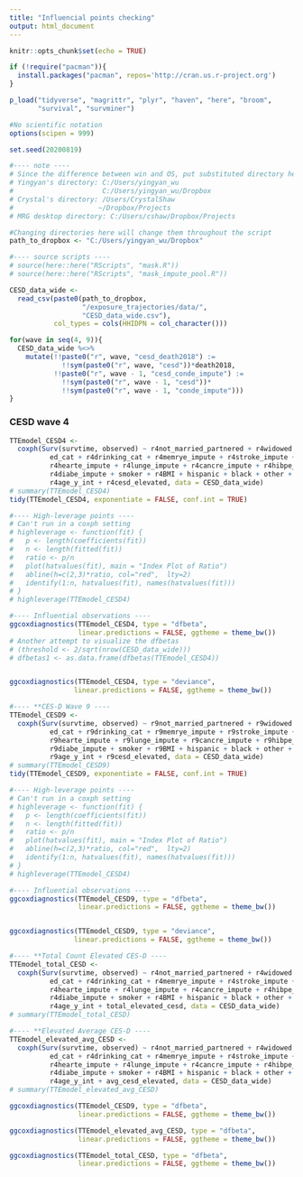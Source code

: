 ```yaml
---
title: "Influencial points checking"
output: html_document
---
```


```r
knitr::opts_chunk$set(echo = TRUE)
```

```r
if (!require("pacman")){
  install.packages("pacman", repos='http://cran.us.r-project.org')
}

p_load("tidyverse", "magrittr", "plyr", "haven", "here", "broom",
       "survival", "survminer")

#No scientific notation
options(scipen = 999)

set.seed(20200819)
```

```r
#---- note ----
# Since the difference between win and OS, put substituted directory here
# Yingyan's directory: C:/Users/yingyan_wu
#                      C:/Users/yingyan_wu/Dropbox
# Crystal's directory: /Users/CrystalShaw
#                     ~/Dropbox/Projects
# MRG desktop directory: C:/Users/cshaw/Dropbox/Projects

#Changing directories here will change them throughout the script
path_to_dropbox <- "C:/Users/yingyan_wu/Dropbox"

#---- source scripts ----
# source(here::here("RScripts", "mask.R"))
# source(here::here("RScripts", "mask_impute_pool.R"))
```

```r
CESD_data_wide <- 
  read_csv(paste0(path_to_dropbox, 
                  "/exposure_trajectories/data/", 
                  "CESD_data_wide.csv"), 
           col_types = cols(HHIDPN = col_character())) 

for(wave in seq(4, 9)){
  CESD_data_wide %<>% 
    mutate(!!paste0("r", wave, "cesd_death2018") := 
             !!sym(paste0("r", wave, "cesd"))*death2018, 
           !!paste0("r", wave - 1, "cesd_conde_impute") := 
             !!sym(paste0("r", wave - 1, "cesd"))*
             !!sym(paste0("r", wave - 1, "conde_impute")))
}
```

### CESD wave 4
```r
TTEmodel_CESD4 <- 
  coxph(Surv(survtime, observed) ~ r4not_married_partnered + r4widowed + 
          ed_cat + r4drinking_cat + r4memrye_impute + r4stroke_impute + 
          r4hearte_impute + r4lunge_impute + r4cancre_impute + r4hibpe_impute + 
          r4diabe_impute + smoker + r4BMI + hispanic + black + other + female + 
          r4age_y_int + r4cesd_elevated, data = CESD_data_wide)
# summary(TTEmodel_CESD4)
tidy(TTEmodel_CESD4, exponentiate = FALSE, conf.int = TRUE)

#---- High-leverage points ----
# Can't run in a coxph setting
# highleverage <- function(fit) {
#   p <- length(coefficients(fit))
#   n <- length(fitted(fit))
#   ratio <- p/n
#   plot(hatvalues(fit), main = "Index Plot of Ratio")
#   abline(h=c(2,3)*ratio, col="red",  lty=2)
#   identify(1:n, hatvalues(fit), names(hatvalues(fit)))
# }
# highleverage(TTEmodel_CESD4)

#---- Influential observations ----
ggcoxdiagnostics(TTEmodel_CESD4, type = "dfbeta",
                 linear.predictions = FALSE, ggtheme = theme_bw())
# Another attempt to visualize the dfbetas
# (threshold <- 2/sqrt(nrow(CESD_data_wide)))
# dfbetas1 <- as.data.frame(dfbetas(TTEmodel_CESD4))


ggcoxdiagnostics(TTEmodel_CESD4, type = "deviance",
                linear.predictions = FALSE, ggtheme = theme_bw())

```

```r
#---- **CES-D Wave 9 ----
TTEmodel_CESD9 <- 
  coxph(Surv(survtime, observed) ~ r9not_married_partnered + r9widowed + 
          ed_cat + r9drinking_cat + r9memrye_impute + r9stroke_impute + 
          r9hearte_impute + r9lunge_impute + r9cancre_impute + r9hibpe_impute + 
          r9diabe_impute + smoker + r9BMI + hispanic + black + other + female + 
          r9age_y_int + r9cesd_elevated, data = CESD_data_wide)
# summary(TTEmodel_CESD9)
tidy(TTEmodel_CESD9, exponentiate = FALSE, conf.int = TRUE)

#---- High-leverage points ----
# Can't run in a coxph setting
# highleverage <- function(fit) {
#   p <- length(coefficients(fit))
#   n <- length(fitted(fit))
#   ratio <- p/n
#   plot(hatvalues(fit), main = "Index Plot of Ratio")
#   abline(h=c(2,3)*ratio, col="red",  lty=2)
#   identify(1:n, hatvalues(fit), names(hatvalues(fit)))
# }
# highleverage(TTEmodel_CESD4)

#---- Influential observations ----
ggcoxdiagnostics(TTEmodel_CESD9, type = "dfbeta",
                 linear.predictions = FALSE, ggtheme = theme_bw())


ggcoxdiagnostics(TTEmodel_CESD9, type = "deviance",
                linear.predictions = FALSE, ggtheme = theme_bw())
```


```r
#---- **Total Count Elevated CES-D ----
TTEmodel_total_CESD <- 
  coxph(Surv(survtime, observed) ~ r4not_married_partnered + r4widowed + 
          ed_cat + r4drinking_cat + r4memrye_impute + r4stroke_impute + 
          r4hearte_impute + r4lunge_impute + r4cancre_impute + r4hibpe_impute + 
          r4diabe_impute + smoker + r4BMI + hispanic + black + other + female + 
          r4age_y_int + total_elevated_cesd, data = CESD_data_wide)
# summary(TTEmodel_total_CESD)

#---- **Elevated Average CES-D ----
TTEmodel_elevated_avg_CESD <- 
  coxph(Surv(survtime, observed) ~ r4not_married_partnered + r4widowed + 
          ed_cat + r4drinking_cat + r4memrye_impute + r4stroke_impute + 
          r4hearte_impute + r4lunge_impute + r4cancre_impute + r4hibpe_impute + 
          r4diabe_impute + smoker + r4BMI + hispanic + black + other + female + 
          r4age_y_int + avg_cesd_elevated, data = CESD_data_wide)
# summary(TTEmodel_elevated_avg_CESD)

ggcoxdiagnostics(TTEmodel_CESD9, type = "dfbeta",
                 linear.predictions = FALSE, ggtheme = theme_bw())

ggcoxdiagnostics(TTEmodel_elevated_avg_CESD, type = "dfbeta",
                 linear.predictions = FALSE, ggtheme = theme_bw())

ggcoxdiagnostics(TTEmodel_total_CESD, type = "dfbeta",
                 linear.predictions = FALSE, ggtheme = theme_bw())
```


